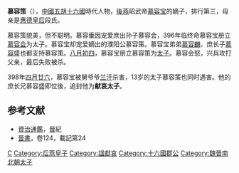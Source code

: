 '''慕容策'''（{{bd|386年||398年||catIdx=M}}），[[中國|中國]][[五胡十六國|五胡十六國]]時代人物，[[後燕|後燕]]昭武帝[[慕容宝|慕容宝]]的嫡子，排行第三，母亲是[[惠德皇后|惠德皇后]]段氏。

慕容策貌美，但不聪明。慕容垂因宠爱庶出孙子慕容会，396年临终命慕容宝册立[[慕容会|慕容会]]为太子。慕容宝却宠爱嫡出的濮阳公慕容策。慕容宝弟弟[[慕容麟|慕容麟]]、庶长子[[慕容盛|慕容盛]]也都支持慕容策。[[八月初四|八月初四]]，慕容宝册立慕容策为[[太子|太子]]。慕容会怒，兴兵攻打父亲，最后失败被杀。

398年[[四月廿六|四月廿六]]，慕容宝被舅爷爷[[兰汗|兰汗]]杀害，13岁的太子慕容策也同时遇害。他的庶长兄慕容盛即位後，追封他为'''献哀太子'''。

==参考文献==
{{wikisource|晉書/卷124|晉書慕容宝載記}}
*[[資治通鑑|資治通鑑]]，[[晉|晉]]紀
*[[晉書|晉書]]，卷124，載記第24

[[Category:慕容姓|C]]  
[[Category:后燕皇子|Category:后燕皇子]]
[[Category:諡獻哀|Category:諡獻哀]]
[[Category:十六國郡公|Category:十六國郡公]]
[[Category:魏晉南北朝太子|Category:魏晉南北朝太子]]